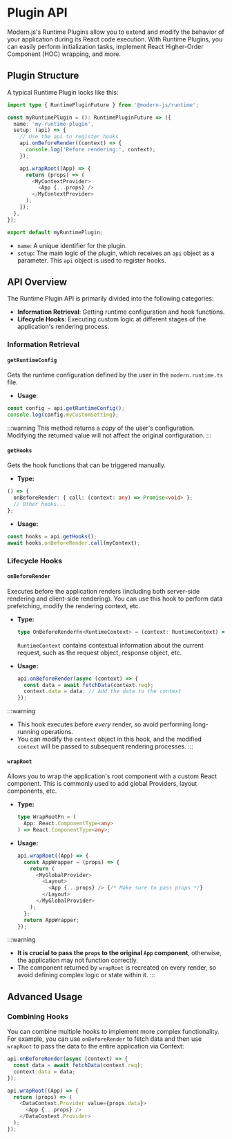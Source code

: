 # Plugin API

Modern.js's Runtime Plugins allow you to extend and modify the behavior of your application during its React code execution.  With Runtime Plugins, you can easily perform initialization tasks, implement React Higher-Order Component (HOC) wrapping, and more.

## Plugin Structure

A typical Runtime Plugin looks like this:

```ts
import type { RuntimePluginFuture } from '@modern-js/runtime';

const myRuntimePlugin = (): RuntimePluginFuture => ({
  name: 'my-runtime-plugin',
  setup: (api) => {
    // Use the api to register hooks
    api.onBeforeRender((context) => {
      console.log('Before rendering:', context);
    });

    api.wrapRoot((App) => {
      return (props) => (
        <MyContextProvider>
          <App {...props} />
        </MyContextProvider>
      );
    });
  },
});

export default myRuntimePlugin;

```

-   `name`:  A unique identifier for the plugin.
-   `setup`: The main logic of the plugin, which receives an `api` object as a parameter.  This `api` object is used to register hooks.

## API Overview

The Runtime Plugin API is primarily divided into the following categories:

-   **Information Retrieval**:  Getting runtime configuration and hook functions.
-   **Lifecycle Hooks**:  Executing custom logic at different stages of the application's rendering process.

### Information Retrieval

#### `getRuntimeConfig`

Gets the runtime configuration defined by the user in the `modern.runtime.ts` file.

-   **Usage**:

```ts
const config = api.getRuntimeConfig();
console.log(config.myCustomSetting);
```

:::warning
This method returns a *copy* of the user's configuration. Modifying the returned value will not affect the original configuration.
:::

#### `getHooks`

Gets the hook functions that can be triggered manually.

-   **Type:**

```ts
() => {
  onBeforeRender: { call: (context: any) => Promise<void> };
  // Other hooks...
};
```

-   **Usage:**

```ts
const hooks = api.getHooks();
await hooks.onBeforeRender.call(myContext);
```

### Lifecycle Hooks

#### `onBeforeRender`

Executes before the application renders (including both server-side rendering and client-side rendering).  You can use this hook to perform data prefetching, modify the rendering context, etc.

-   **Type:**

    ```ts
    type OnBeforeRenderFn<RuntimeContext> = (context: RuntimeContext) => Promise<void> | void;
    ```
    `RuntimeContext` contains contextual information about the current request, such as the request object, response object, etc.

-   **Usage:**

    ```ts
    api.onBeforeRender(async (context) => {
      const data = await fetchData(context.req);
      context.data = data; // Add the data to the context
    });
    ```

:::warning
- This hook executes before *every* render, so avoid performing long-running operations.
- You can modify the `context` object in this hook, and the modified `context` will be passed to subsequent rendering processes.
:::

#### `wrapRoot`

Allows you to wrap the application's root component with a custom React component.  This is commonly used to add global Providers, layout components, etc.

-   **Type:**

    ```ts
    type WrapRootFn = (
      App: React.ComponentType<any>
    ) => React.ComponentType<any>;
    ```

-   **Usage:**

    ```ts
    api.wrapRoot((App) => {
      const AppWrapper = (props) => {
        return (
          <MyGlobalProvider>
            <Layout>
              <App {...props} /> {/* Make sure to pass props */}
            </Layout>
          </MyGlobalProvider>
        );
      };
      return AppWrapper;
    });
    ```
:::warning
-   **It is crucial to pass the `props` to the original `App` component**, otherwise, the application may not function correctly.
-   The component returned by `wrapRoot` is recreated on every render, so avoid defining complex logic or state within it.
:::

## Advanced Usage

### Combining Hooks

You can combine multiple hooks to implement more complex functionality. For example, you can use `onBeforeRender` to fetch data and then use `wrapRoot` to pass the data to the entire application via Context:

```ts
api.onBeforeRender(async (context) => {
  const data = await fetchData(context.req);
  context.data = data;
});

api.wrapRoot((App) => {
  return (props) => (
    <DataContext.Provider value={props.data}>
      <App {...props} />
    </DataContext.Provider>
  );
});
```
